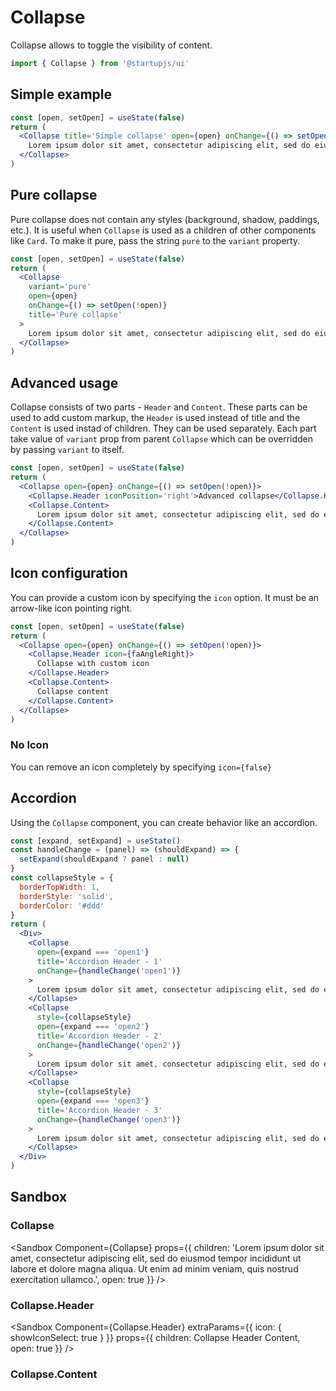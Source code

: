 
# Collapse

Collapse allows to toggle the visibility of content.

```jsx
import { Collapse } from '@startupjs/ui'
```

## Simple example

```jsx example
const [open, setOpen] = useState(false)
return (
  <Collapse title='Simple collapse' open={open} onChange={() => setOpen(!open)}>
    Lorem ipsum dolor sit amet, consectetur adipiscing elit, sed do eiusmod tempor incididunt ut labore et dolore magna aliqua. Ut enim ad minim veniam, quis nostrud exercitation ullamco laboris nisi ut aliquip ex ea commodo consequat. Duis aute irure dolor in reprehenderit in voluptate velit esse cillum dolore eu fugiat nulla pariatur. Excepteur sint occaecat cupidatat non proident, sunt in culpa qui officia deserunt mollit anim id est laborum
  </Collapse>
)
```

## Pure collapse

Pure collapse does not contain any styles (background, shadow, paddings, etc.). It is useful when `Collapse` is used as a children of other components like `Card`. To make it pure, pass the string `pure` to the `variant` property.

```jsx example
const [open, setOpen] = useState(false)
return (
  <Collapse
    variant='pure'
    open={open}
    onChange={() => setOpen(!open)}
    title='Pure collapse'
  >
    Lorem ipsum dolor sit amet, consectetur adipiscing elit, sed do eiusmod tempor incididunt ut labore et dolore magna aliqua. Ut enim ad minim veniam, quis nostrud exercitation ullamco laboris nisi ut aliquip ex ea commodo consequat. Duis aute irure dolor in reprehenderit in voluptate velit esse cillum dolore eu fugiat nulla pariatur. Excepteur sint occaecat cupidatat non proident, sunt in culpa qui officia deserunt mollit anim id est laborum
  </Collapse>
)
```

## Advanced usage

Collapse consists of two parts - `Header` and `Content`. These parts can be used to add custom markup, the `Header` is used instead of title and the `Content` is used instad of children. They can be used separately. Each part take value of `variant` prop from parent `Collapse` which can be overridden by passing `variant` to itself.

```jsx example
const [open, setOpen] = useState(false)
return (
  <Collapse open={open} onChange={() => setOpen(!open)}>
    <Collapse.Header iconPosition='right'>Advanced collapse</Collapse.Header>
    <Collapse.Content>
      Lorem ipsum dolor sit amet, consectetur adipiscing elit, sed do eiusmod tempor incididunt ut labore et dolore magna aliqua. Ut enim ad minim veniam, quis nostrud exercitation ullamco laboris nisi ut aliquip ex ea commodo consequat. Duis aute irure dolor in reprehenderit in voluptate velit esse cillum dolore eu fugiat nulla pariatur. Excepteur sint occaecat cupidatat non proident, sunt in culpa qui officia deserunt mollit anim id est laborum
    </Collapse.Content>
  </Collapse>
)
```

## Icon configuration

You can provide a custom icon by specifying the `icon` option. It must be an arrow-like icon pointing right.

```jsx example
const [open, setOpen] = useState(false)
return (
  <Collapse open={open} onChange={() => setOpen(!open)}>
    <Collapse.Header icon={faAngleRight}>
      Collapse with custom icon
    </Collapse.Header>
    <Collapse.Content>
      Collapse content
    </Collapse.Content>
  </Collapse>
)
```

### No Icon

You can remove an icon completely by specifying `icon={false}`

## Accordion

Using the `Collapse` component, you can create behavior like an accordion.

```jsx example
const [expand, setExpand] = useState()
const handleChange = (panel) => (shouldExpand) => {
  setExpand(shouldExpand ? panel : null)
}
const collapseStyle = {
  borderTopWidth: 1,
  borderStyle: 'solid',
  borderColor: '#ddd'
}
return (
  <Div>
    <Collapse
      open={expand === 'open1'}
      title='Accordion Header - 1'
      onChange={handleChange('open1')}
    >
      Lorem ipsum dolor sit amet, consectetur adipiscing elit, sed do eiusmod tempor incididunt ut labore et dolore magna aliqua. Ut enim ad minim veniam, quis nostrud exercitation ullamco.
    </Collapse>
    <Collapse
      style={collapseStyle}
      open={expand === 'open2'}
      title='Accordion Header - 2'
      onChange={handleChange('open2')}
    >
      Lorem ipsum dolor sit amet, consectetur adipiscing elit, sed do eiusmod tempor incididunt ut labore et dolore magna aliqua. Ut enim ad minim veniam, quis nostrud exercitation ullamco.
    </Collapse>
    <Collapse
      style={collapseStyle}
      open={expand === 'open3'}
      title='Accordion Header - 3'
      onChange={handleChange('open3')}
    >
      Lorem ipsum dolor sit amet, consectetur adipiscing elit, sed do eiusmod tempor incididunt ut labore et dolore magna aliqua. Ut enim ad minim veniam, quis nostrud exercitation ullamco.
    </Collapse>
  </Div>
)
```

## Sandbox

### Collapse

<Sandbox
  Component={Collapse}
  props={{
    children: 'Lorem ipsum dolor sit amet, consectetur adipiscing elit, sed do eiusmod tempor incididunt ut labore et dolore magna aliqua. Ut enim ad minim veniam, quis nostrud exercitation ullamco.',
    open: true
  }}
/>

### Collapse.Header

<Sandbox
  Component={Collapse.Header}
    extraParams={{
    icon: {
      showIconSelect: true
    }
  }}
  props={{
    children: <Span>Collapse Header Content</Span>,
    open: true
  }}
/>

### Collapse.Content

<Sandbox Component={Collapse.Content} />
